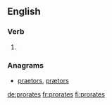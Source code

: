 ==English==

===Verb===
{{head|en|verb form}}

# {{en-third-person singular of|prorate}}

===Anagrams===
* [[praetors#English|praetors]], [[prætors#English|prætors]]

[[de:prorates]]
[[fr:prorates]]
[[fi:prorates]]